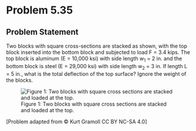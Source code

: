 # Problem 5.35 {.unnumbered}

## Problem Statement
Two blocks with square cross-sections are stacked as shown, with the top block inserted into the bottom block and subjected to load F = 3.4 kips. The top block is aluminum (E = 10,000 ksi) with side length w<sub>1</sub> = 2 in.  and the bottom block is steel (E = 29,000 ksi) with side length w<sub>2</sub> = 3 in. If length L = 5 in., what is the total deflection of the top surface? Ignore the weight of the blocks.


![Figure 1: Two blocks with square cross sections are stacked and loaded at the top.](images/193.png){fig-alt="Picture with two blocks stacked on top of each other. The bottom block is steel and has a width w[2] and a length L. The top block is aluminum and has a width w[1] and length L. The load is applied to the top of the aluminum block."}

\[Problem adapted from © Kurt Gramoll CC BY NC-SA 4.0\]